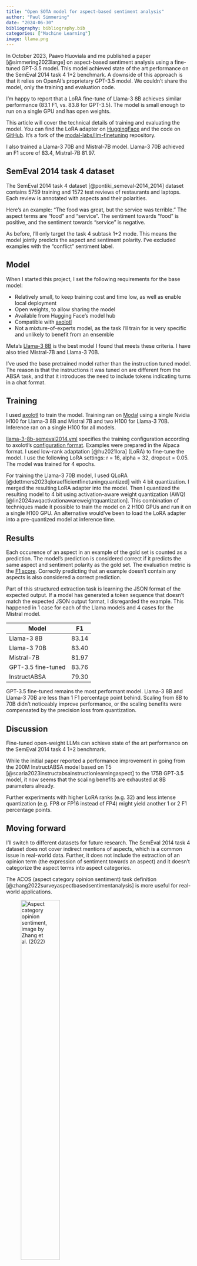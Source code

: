 ```yaml
---
title: "Open SOTA model for aspect-based sentiment analysis"
author: "Paul Simmering"
date: "2024-06-30"
bibliography: bibliography.bib
categories: ["Machine Learning"]
image: llama.png
---
```


In October 2023, Paavo Huoviala and me published a paper [@simmering2023large] on aspect-based sentiment analysis using a fine-tuned GPT-3.5 model. This model achieved state of the art performance on the SemEval 2014 task 4 1+2 benchmark. A downside of this approach is that it relies on OpenAI's proprietary GPT-3.5 model. We couldn't share the model, only the training and evaluation code.

I'm happy to report that a LoRA fine-tune of Llama-3 8B achieves similar performance (83.1 F1, vs. 83.8 for GPT-3.5). The model is small enough to run on a single GPU and has open weights.

This article will cover the technical details of training and evaluating the model. You can find the LoRA adapter on [HuggingFace](https://huggingface.co/psimm/llama-3-8B-semeval2014) and the code on [GitHub](https://github.com/psimm/semeval-finetuning). It's a fork of the [modal-labs/llm-finetuning](https://github.com/modal-labs/llm-finetuning) repository.

I also trained a Llama-3 70B and Mistral-7B model. Llama-3 70B achieved an F1 score of 83.4, Mistral-7B 81.97.

## SemEval 2014 task 4 dataset

The SemEval 2014 task 4 dataset [@pontiki_semeval-2014_2014] dataset contains 5759 training and 1572 test reviews of restaurants and laptops. Each review is annotated with aspects and their polarities.

Here's an example: "The food was great, but the service was terrible." The aspect terms are "food" and "service". The sentiment towards "food" is positive, and the sentiment towards "service" is negative.

As before, I'll only target the task 4 subtask 1+2 mode. This means the model jointly predicts the aspect and sentiment polarity. I've excluded examples with the "conflict" sentiment label.

## Model

When I started this project, I set the following requirements for the base model:

- Relatively small, to keep training cost and time low, as well as enable local deployment
- Open weights, to allow sharing the model
- Available from Hugging Face's model hub
- Compatible with [axolotl](https://github.com/OpenAccess-AI-Collective/axolotl)
- Not a mixture-of-experts model, as the task I'll train for is very specific and unlikely to benefit from an ensemble

Meta's [Llama-3 8B](https://huggingface.co/meta-llama/Meta-Llama-3-8B) is the best model I found that meets these criteria. I have also tried Mistral-7B and Llama-3 70B.

I've used the base pretrained model rather than the instruction tuned model. The reason is that the instructions it was tuned on are different from the ABSA task, and that it introduces the need to include tokens indicating turns in a chat format.

## Training

I used [axolotl](https://github.com/OpenAccess-AI-Collective/axolotl) to train the model. Training ran on [Modal](https://modal.com) using a single Nvidia H100 for Llama-3 8B and Mistral 7B and two H100 for Llama-3 70B. Inference ran on a single H100 for all models.

[llama-3-8b-semeval2014.yml](https://github.com/psimm/semeval-finetuning/blob/main/config/llama-3-8b-semeval2014.yml) specifies the training configuration according to axolotl's [configuration format](https://openaccess-ai-collective.github.io/axolotl/docs/config.html). Examples were prepared in the Alpaca format. I used low-rank adaptation [@hu2021lora] (LoRA) to fine-tune the model. I use the following LoRA settings: r = 16, alpha = 32, dropout = 0.05. The model was trained for 4 epochs.

For training the Llama-3 70B model, I used QLoRA [@dettmers2023qloraefficientfinetuningquantized] with 4 bit quantization. I merged the resulting LoRA adapter into the model. Then I quantized the resulting model to 4 bit using activation-aware weight quantization (AWQ) [@lin2024awqactivationawareweightquantization]. This combination of techniques made it possible to train the model on 2 H100 GPUs and run it on a single H100 GPU. An alternative would've been to load the LoRA adapter into a pre-quantized model at inference time.

## Results

Each occurence of an aspect in an example of the gold set is counted as a prediction. The model's prediction is considered correct if it predicts the same aspect and sentiment polarity as the gold set. The evaluation metric is the [F1 score](https://en.wikipedia.org/wiki/F-score). Correctly predicting that an example doesn't contain any aspects is also considered a correct prediction.

Part of this structured extraction task is learning the JSON format of the expected output. If a model has generated a token sequence that doesn't match the expected JSON output format, I disregarded the example. This happened in 1 case for each of the Llama models and 4 cases for the Mistral model.

| Model | F1 |
|-------|----|
| Llama-3 8B | 83.14 |
| Llama-3 70B | 83.40 |
| Mistral-7B | 81.97 |
| GPT-3.5 fine-tuned | 83.76 |
| InstructABSA | 79.30 |

GPT-3.5 fine-tuned remains the most performant model. Llama-3 8B and Llama-3 70B are less than 1 F1 percentage point behind. Scaling from 8B to 70B didn't noticeably improve performance, or the scaling benefits were compensated by the precision loss from quantization.

## Discussion

Fine-tuned open-weight LLMs can achieve state of the art performance on the SemEval 2014 task 4 1+2 benchmark.

While the initial paper reported a performance improvement in going from the 200M InstructABSA model based on T5 [@scaria2023instructabsainstructionlearningaspect] to the 175B GPT-3.5 model, it now seems that the scaling benefits are exhausted at 8B parameters already.

Further experiments with higher LoRA ranks (e.g. 32) and less intense quantization (e.g. FP8 or FP16 instead of FP4) might yield another 1 or 2 F1 percentage points.

## Moving forward

I'll switch to different datasets for future research. The SemEval 2014 task 4 dataset does not cover indirect mentions of aspects, which is a common issue in real-world data. Further, it does not include the extraction of an opinion term (the expression of sentiment towards an aspect) and it doesn't categorize the aspect terms into aspect categories.

The ACOS (aspect category opinion sentiment) task definition [@zhang2022surveyaspectbasedsentimentanalysis] is more useful for real-world applications.

![Aspect category opinion sentiment, image by Zhang et al. (2022)](acos.png){width=50%}

## Acknowledgements

Thanks to Hamel Husain and Dan Becker for their [course](https://maven.com/parlance-labs/fine-tuning) on LLM fine-tuning. Thanks to Modal for providing compute credits. Thanks to Wing Lian for developing axolotl.

## References
